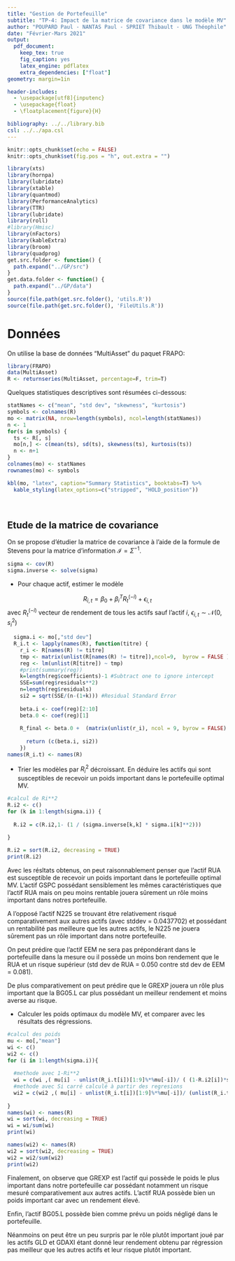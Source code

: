 ```yaml
---
title: "Gestion de Portefeuille"
subtitle: "TP-4: Impact de la matrice de covariance dans le modèle MV"
author: "POUPARD Paul - NANTAS Paul - SPRIET Thibault - UNG Théophile"
date: "Février-Mars 2021"
output: 
  pdf_document:
    keep_tex: true
    fig_caption: yes
    latex_engine: pdflatex
    extra_dependencies: ["float"]
geometry: margin=1in

header-includes:
  - \usepackage[utf8]{inputenc}
  - \usepackage{float}
  - \floatplacement{figure}{H}

bibliography: ../../library.bib
csl: ../../apa.csl
---
```


```r
knitr::opts_chunk$set(echo = FALSE)
knitr::opts_chunk$set(fig.pos = "h", out.extra = "")
```

```r
library(xts)
library(hornpa)
library(lubridate)
library(xtable)
library(quantmod)
library(PerformanceAnalytics)
library(TTR)
library(lubridate)
library(roll)
#library(Hmisc)
library(nFactors)
library(kableExtra)
library(broom)
library(quadprog)
get.src.folder <- function() {
  path.expand("../GP/src")
}
get.data.folder <- function() {
  path.expand("../GP/data")
}
source(file.path(get.src.folder(), 'utils.R'))
source(file.path(get.src.folder(), 'FileUtils.R'))
```

# Données

On utilise la base de données "MultiAsset" du paquet FRAPO:

```r
library(FRAPO)
data(MultiAsset)
R <- returnseries(MultiAsset, percentage=F, trim=T)
```

Quelques statistiques descriptives sont résumées ci-dessous:

```r
statNames <- c("mean", "std dev", "skewness", "kurtosis")
symbols <- colnames(R)
mo <- matrix(NA, nrow=length(symbols), ncol=length(statNames))
n <- 1
for(s in symbols) {
  ts <- R[, s]
  mo[n,] <- c(mean(ts), sd(ts), skewness(ts), kurtosis(ts))
  n <- n+1
}
colnames(mo) <- statNames
rownames(mo) <- symbols
```

```r
kbl(mo, "latex", caption="Summary Statistics", booktabs=T) %>%
  kable_styling(latex_options=c("stripped", "HOLD_position"))
```
\ 

## Etude de la matrice de covariance

On se propose d'étudier la matrice de covariance à l'aide de la formule de Stevens pour la matrice d'information $\mathcal{I} = \Sigma^{-1}$.

```r
sigma <- cov(R)
sigma.inverse <- solve(sigma)
```

- Pour chaque actif, estimer le modèle 

$$
R_{i,t} = \beta_0 + \beta_i^T R_t^{(-i)} + \epsilon_{i,t}
$$
avec $R_t^{(-i)}$ vecteur de rendement de tous les actifs sauf l'actif $i$, $\epsilon_{i,t} \sim \mathcal{N}(0, s_i^2)$

```r
  sigma.i <- mo[,"std dev"]
  R_i.t <- lapply(names(R), function(titre) {
    r_i <- R[names(R) != titre]
    tmp <- matrix(unlist(R[names(R) != titre]),ncol=9,  byrow = FALSE )
    reg <- lm(unlist(R[titre]) ~ tmp)
    #print(summary(reg))
    k=length(reg$coefficients)-1 #Subtract one to ignore intercept
    SSE=sum(reg$residuals**2)
    n=length(reg$residuals)
    si2 = sqrt(SSE/(n-(1+k))) #Residual Standard Error
    
    beta.i <- coef(reg)[2:10]
    beta.0 <- coef(reg)[1]
    
    R_final <- beta.0 +  (matrix(unlist(r_i), ncol = 9, byrow = FALSE) %*% beta.i)
    
      return (c(beta.i, si2))
    })
names(R_i.t) <- names(R)
```

- Trier les modèles par $R_i^2$ décroissant. En déduire les actifs qui sont susceptibles de recevoir un poids important dans le portefeuille optimal MV.

```r
#calcul de Ri**2
R.i2 <- c()
for (k in 1:length(sigma.i)) {
    
  R.i2 = c(R.i2,1- (1 / (sigma.inverse[k,k] * sigma.i[k]**2)))
  
}

R.i2 = sort(R.i2, decreasing = TRUE)
print(R.i2)
```
Avec les résltats obtenus, on peut raisonnablement penser que l'actif RUA est susceptible de recevoir un poids important dans le portefeuille optimal MV. L'actif GSPC possédant sensiblement les mêmes caractéristiques que l'actif RUA mais on peu moins rentable jouera sûrement un rôle moins important dans notres portefeuille.

A l'opposé l'actif N225 se trouvant être relativement risqué comparativement aux autres actifs (avec stddev = 0.0437702) et possédant un rentabilité pas meilleure que les autres actifs, le N225 ne jouera sûrement pas un rôle important dans notre portefeuille.

On peut prédire que l'actif EEM ne sera pas prépondérant dans le portefeuille dans la mesure ou il possède un moins bon rendement que le RUA et un risque supérieur (std dev de RUA = 0.050 contre std dev de EEM = 0.081).

De plus comparativement on peut prédire que le GREXP jouera un rôle plus important que la BG05.L car plus possédant un meilleur rendement et moins averse au risque. 

- Calculer les poids optimaux du modèle MV, et comparer avec les résultats des régressions.
```r
#calcul des poids 
mu <- mo[,"mean"]
wi <- c()
wi2 <- c()
for (i in 1:length(sigma.i)){
  
  #methode avec 1-Ri**2
  wi = c(wi ,( mu[i] - unlist(R_i.t[i])[1:9]%*%mu[-i])/ ( (1-R.i2[i])*sigma.i[i]**2) )
  #methode avec Si carré calculé à partir des regresions
  wi2 = c(wi2 ,( mu[i] - unlist(R_i.t[i])[1:9]%*%mu[-i])/ (unlist(R_i.t[i])[10]**2 ) )
  
}
names(wi) <- names(R)
wi = sort(wi, decreasing = TRUE)
wi = wi/sum(wi)
print(wi)

names(wi2) <- names(R)
wi2 = sort(wi2, decreasing = TRUE)
wi2 = wi2/sum(wi2)
print(wi2)
```

Finalement, on observe que GREXP est l'actif qui possède le poids le plus important dans notre portefeuille car possédant notamment un risque mesuré comparativement aux autres actifs. L'actif RUA possède bien un poids important car avec un rendement élevé.

Enfin, l'actif BG05.L possède bien comme prévu un poids négligé dans le portefeuille. 

Néanmoins on peut être un peu surpris par le rôle plutôt important joué par les actifs GLD et GDAXI étant donné leur rendement obtenu par régression pas meilleur que les autres actifs et leur risque plutôt important.
